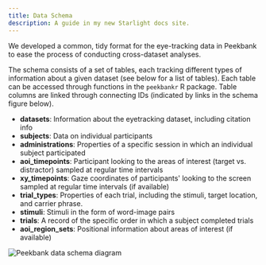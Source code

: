 ```yaml
---
title: Data Schema
description: A guide in my new Starlight docs site.
---
```



We developed a common, tidy format for the eye-tracking data in Peekbank to ease the process of conducting cross-dataset analyses.

The schema consists of a set of tables, each tracking different types of information about a given dataset (see below for a list of tables). Each table can be accessed through functions in the <code>peekbankr</code> R package. Table columns are linked through connecting IDs (indicated by links in the schema figure below).

- **datasets**: Information about the eyetracking dataset, including citation info
- **subjects**: Data on individual participants
- **administrations**: Properties of a specific session in which an individual subject participated
- **aoi_timepoints**: Participant looking to the areas of interest (target vs. distractor) sampled at regular time intervals
- **xy_timepoints**: Gaze coordinates of participants' looking to the screen sampled at regular time intervals (if available)
- **trial_types**: Properties of each trial, including the stimuli, target location, and carrier phrase.
- **stimuli**: Stimuli in the form of word-image pairs
- **trials**: A record of the specific order in which a subject completed trials
- **aoi_region_sets**: Positional information about areas of interest (if available)

<div class="flex-shrink-0 mx-auto md:mx-0">
  <Image
    src={schemaImage}
    width={1117}
    height={1012}
    alt="Peekbank data schema diagram"
    class="max-w-full h-auto"
  />
</div>
